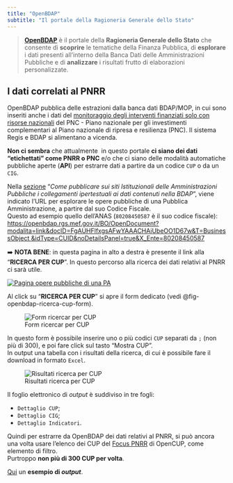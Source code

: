 ```yaml
---
title: "OpenBDAP"
subtitle: "Il portale della Ragioneria Generale dello Stato"
---
```


> [**OpenBDAP**](https://openbdap.rgs.mef.gov.it/) è il portale della **Ragioneria Generale dello Stato** che consente di **scoprire** le tematiche della Finanza Pubblica, di **esplorare** i dati presenti all'interno della Banca Dati delle Amministrazioni Pubbliche e di **analizzare** i risultati frutto di elaborazioni personalizzate.


## I dati correlati al PNRR

OpenBDAP pubblica delle estrazioni dalla banca dati BDAP/MOP, in cui sono inseriti anche i dati del [monitoraggio degli interventi finanziati solo con risorse nazionali](https://www.rgs.mef.gov.it/VERSIONE-I/attivita_istituzionali/monitoraggio/piano_nazionale_per_gli_investimenti_complementari_al_pnrr/monitoraggio_del_pnc/) del PNC - Piano nazionale per gli investimenti complementari al Piano nazionale di ripresa e resilienza (PNC). Il sistema Regis e BDAP si alimentano a vicenda.

**Non ci sembra** che attualmente  in questo portale **ci siano dei dati "etichettati" come PNRR o PNC** e/o che ci siano delle modalità automatiche pubbliche aperte (**API**) per estrarre dati a partire da un codice `CUP` o da un `CIG`.

Nella [sezione](https://openbdap.rgs.mef.gov.it/it/Home/ComePubblicare) "_Come pubblicare sui siti Istituzionali delle Amministrazioni Pubbliche i collegamenti ipertestuali ai dati contenuti nella BDAP_", viene indicato l'URL per esplorare le opere pubbliche di una Pubblica Amministrazione, a partire dal suo Codice Fiscale.<br>
Questo ad esempio quello dell'ANAS (`80208450587` è il suo codice fiscale):<br>
[https://openbdap.rgs.mef.gov.it/BO/OpenDocument?modalita=link&docID=FgAUHFlfxgsAFwYAAACHAiUbeOO1D67w&T=BusinessObject
&idType=CUID&noDetailsPanel=true&X_Ente=80208450587](https://openbdap.rgs.mef.gov.it/BO/OpenDocument?modalita=link&docID=FgAUHFlfxgsAFwYAAACHAiUbeOO1D67w&T=BusinessObject&idType=CUID&noDetailsPanel=true&X_Ente=80208450587)

➡️ **NOTA BENE**: in questa pagina in alto a destra è presente il link alla "**RICERCA PER CUP**". In questo percorso alla ricerca dei dati relativi al PNRR ci sarà utile.

[![Pagina opere pubbliche di una PA](images/openbdap-ricerca-cup.png){#fig-openbdap-ricerca-cup}](https://openbdap.rgs.mef.gov.it/BO/OpenDocument?modalita=link&docID=FgAUHFlfxgsAFwYAAACHAiUbeOO1D67w&T=BusinessObject&idType=CUID&noDetailsPanel=true&X_Ente=80208450587)

Al click su "**RICERCA PER CUP**" si apre il form dedicato (vedi @fig-openbdap-ricerca-cup-form).

![Form ricercar per CUP](images/openbdap-form-cup.png){#fig-openbdap-ricerca-cup-form}

In questo form è possibile inserire uno o più codici `CUP` separati da `;` (non più di 300), e poi fare click sul tasto "Mostra CUP".<br>
In output una tabella con i risultati della ricerca, di cui è possibile fare il download in formato `Excel`.

![Risultati ricerca per CUP](images/openbdap-cup-results.png){#fig-openbdap-ricerca-cup-risultati}

Il foglio elettronico di _output_ è suddiviso in tre fogli:

- `Dettaglio CUP`;
- `Dettaglio CIG`;
- `Dettaglio Indicatori`.

Quindi per estrarre da OpenBDAP dei dati relativi al PNRR, si può ancora una volta usare l'elenco dei CUP del [Focus PNRR](../opencup/focus-pnrr.qmd) di OpenCUP, come elemento di filtro.<br>
Purtroppo **non più di 300 CUP per volta**.

[Qui](../../data/openbdap/2023-02-05_openbdap.xlsx) un **esempio di _output_**.
